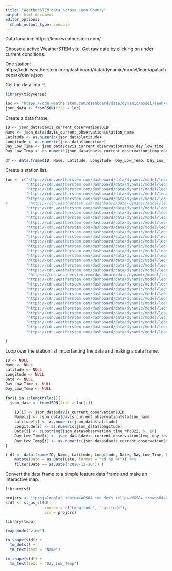 ```yaml
---
title: "WeatherSTEM data across Leon County"
output: html_document
editor_options: 
  chunk_output_type: console
---
```


Data location: https://leon.weatherstem.com/

Choose a active WeatherSTEM site.
Get raw data by clicking on <raw data> under current conditions.

One station: https://cdn.weatherstem.com/dashboard/data/dynamic/model/leon/apalacheepark/davis.json

Get the data into R.
```r
library(tidyverse)

loc <- "https://cdn.weatherstem.com/dashboard/data/dynamic/model/leon/apalacheepark/davis.json"
json_data <- fromJSON(file = loc)
```

Create a data frame
```r
ID <- json_data$davis_current_observation$DID
Name <- json_data$davis_current_observation$station_name
Latitude <- as.numeric(json_data$latitude)
Longitude <- as.numeric(json_data$longitude)
Day_Low_Time <- json_data$davis_current_observation$temp_day_low_time
Day_Low_Temp <- as.numeric(json_data$davis_current_observation$temp_day_low_f)

df <- data.frame(ID, Name, Latitude, Longitude, Day_Low_Temp, Day_Low_Time)
```

Create a station list.
```r
loc <- c("https://cdn.weatherstem.com/dashboard/data/dynamic/model/leon/apalacheepark/davis.json",
         "https://cdn.weatherstem.com/dashboard/data/dynamic/model/leon/bucklake/davis.json",
         "https://cdn.weatherstem.com/dashboard/data/dynamic/model/leon/canopyoaks/davis.json",
         "https://cdn.weatherstem.com/dashboard/data/dynamic/model/leon/chaires/davis.json",
         "https://cdn.weatherstem.com/dashboard/data/dynamic/model/leon/clc/davis.json",
#         "https://cdn.weatherstem.com/dashboard/data/dynamic/model/leon/chiles/davis.json",
         "https://cdn.weatherstem.com/dashboard/data/dynamic/model/leon/conley/davis.json",
         "https://cdn.weatherstem.com/dashboard/data/dynamic/model/leon/deerlake/davis.json",
         "https://cdn.weatherstem.com/dashboard/data/dynamic/model/leon/desototrail/davis.json",
         "https://cdn.weatherstem.com/dashboard/data/dynamic/model/leon/famudrs/davis.json",
         "https://cdn.weatherstem.com/dashboard/data/dynamic/model/leon/fsus/davis.json",
         "https://cdn.weatherstem.com/dashboard/data/dynamic/model/leon/fortbraden/davis.json",
         "https://cdn.weatherstem.com/dashboard/data/dynamic/model/leon/fsuesc/davis.json",
         "https://cdn.weatherstem.com/dashboard/data/dynamic/model/leon/fsursp/davis.json",
         "https://cdn.weatherstem.com/dashboard/data/dynamic/model/leon/fsurez/davis.json",
         "https://cdn.weatherstem.com/dashboard/data/dynamic/model/leon/gilchrist/davis.json",
         "https://cdn.weatherstem.com/dashboard/data/dynamic/model/leon/hartsfield/davis.json",
         "https://cdn.weatherstem.com/dashboard/data/dynamic/model/leon/hawksrise/davis.json",
         "https://cdn.weatherstem.com/dashboard/data/dynamic/model/leon/sullivan/davis.json", 
         "https://cdn.weatherstem.com/dashboard/data/dynamic/model/leon/killearnlakes/davis.json",
          "https://cdn.weatherstem.com/dashboard/data/dynamic/model/leon/leon/davis.json",
         "https://cdn.weatherstem.com/dashboard/data/dynamic/model/leon/lincoln/davis.json",
         "https://cdn.weatherstem.com/dashboard/data/dynamic/model/leon/maclay/davis.json",
         "https://cdn.weatherstem.com/dashboard/data/dynamic/model/leon/netallahassee/davis.json",
         "https://cdn.weatherstem.com/dashboard/data/dynamic/model/leon/oakridge/davis.json",
         "https://cdn.weatherstem.com/dashboard/data/dynamic/model/leon/rickards/davis.json",
         "https://cdn.weatherstem.com/dashboard/data/dynamic/model/leon/ruediger/davis.json",
         "https://cdn.weatherstem.com/dashboard/data/dynamic/model/leon/sail/davis.json",
         "https://cdn.weatherstem.com/dashboard/data/dynamic/model/leon/sealey/davis.json",
         "https://cdn.weatherstem.com/dashboard/data/dynamic/model/leon/success/davis.json",
         "https://cdn.weatherstem.com/dashboard/data/dynamic/model/leon/swiftcreek/davis.json",
         "https://cdn.weatherstem.com/dashboard/data/dynamic/model/leon/tcc/davis.json",
         "https://cdn.weatherstem.com/dashboard/data/dynamic/model/leon/tallahasseenurseries/davis.json"

)
```

Loop over the station list importanting the data and making a data frame.
```r
ID <- NULL
Name <- NULL
Latitude <- NULL
Longitude <- NULL
Date <- NULL
Day_Low_Time <- NULL
Day_Low_Temp <- NULL

for(i in 1:length(loc)){
  json_data <- fromJSON(file = loc[i])
  
    ID[i] <- json_data$davis_current_observation$DID
    Name[i] <- json_data$davis_current_observation$station_name
    Latitude[i] <- as.numeric(json_data$latitude)
    Longitude[i] <- as.numeric(json_data$longitude)
    Date[i] <- substring(json_data$observation_time_rfc822, 6, 16)
    Day_Low_Time[i] <- json_data$davis_current_observation$temp_day_low_time
    Day_Low_Temp[i] <- as.numeric(json_data$davis_current_observation$temp_day_low_f)
}

( df <- data.frame(ID, Name, Latitude, Longitude, Date, Day_Low_Time, Day_Low_Temp) %>%
    mutate(Date = as.Date(Date, format = "%d %B %Y")) %>%
    filter(Date == as.Date("2020-12-10")) )
```

Convert the data frame to a simple feature data frame and make an interactive map.
```r
library(sf)

projcrs <- "+proj=longlat +datum=WGS84 +no_defs +ellps=WGS84 +towgs84=0,0,0"
sfdf <- st_as_sf(df, 
                 coords = c("Longitude", "Latitude"),
                 crs = projcrs)

library(tmap)

tmap_mode("view")

tm_shape(sfdf) +
  tm_dots() +
  tm_text(text = "Name")

tm_shape(sfdf) +
  tm_text(text = "Day_Low_Temp")
```
         